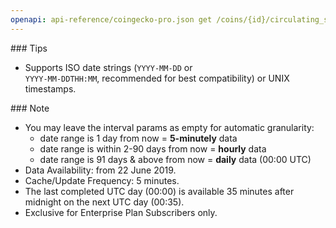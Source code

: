 ```yaml
---
openapi: api-reference/coingecko-pro.json get /coins/{id}/circulating_supply_chart/range
---
```


<Tip>
  ### Tips

  - Supports ISO date strings (`YYYY-MM-DD` or\
    `YYYY-MM-DDTHH:MM`, recommended for best compatibility) or UNIX timestamps.
</Tip>

<Note>
  ### Note

  - You may leave the interval params as empty for automatic granularity:
    - date range is 1 day from now = **5-minutely** data
    - date range is within 2-90 days from now = **hourly** data
    - date range is 91 days & above from now = **daily** data (00:00 UTC)
  - Data Availability: from 22 June 2019.
  - Cache/Update Frequency: 5 minutes.
  - The last completed UTC day (00:00) is available 35 minutes after midnight on the next UTC day (00:35).
  - Exclusive for Enterprise Plan Subscribers only.
</Note>
